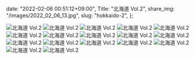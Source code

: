   date: "2022-02-06 00:51:12+09:00",
  Title: "北海道 Vol.2",
  share_img: "/images/2022_02_06_13.jpg",
  slug: "hokkaido-2",
};

![北海道 Vol.2](/images/2022_02_06_34.jpg)
![北海道 Vol.2](/images/2022_02_06_1.jpg)
![北海道 Vol.2](/images/2022_02_06_2.jpg)
![北海道 Vol.2](/images/2022_02_06_3.jpg)
![北海道 Vol.2](/images/2022_02_06_4.jpg)
![北海道 Vol.2](/images/2022_02_06_5.jpg)
![北海道 Vol.2](/images/2022_02_06_6.jpg)
![北海道 Vol.2](/images/2022_02_06_7.jpg)
![北海道 Vol.2](/images/2022_02_06_8.jpg)
![北海道 Vol.2](/images/2022_02_06_9.jpg)
![北海道 Vol.2](/images/2022_02_06_10.jpg)
![北海道 Vol.2](/images/2022_02_06_11.jpg)
![北海道 Vol.2](/images/2022_02_06_12.jpg)
![北海道 Vol.2](/images/2022_02_06_13.jpg)
![北海道 Vol.2](/images/2022_02_06_14.jpg)
![北海道 Vol.2](/images/2022_02_06_15.jpg)
![北海道 Vol.2](/images/2022_02_06_16.jpg)
